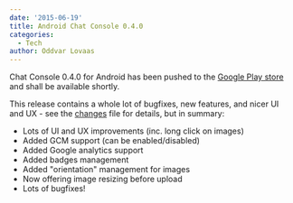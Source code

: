 ```yaml
---
date: '2015-06-19'
title: Android Chat Console 0.4.0
categories:
  - Tech
author: Oddvar Lovaas
---
```


Chat Console 0.4.0 for Android has been pushed to the <a href="https://play.google.com/store/apps/details?id=org.matrix.androidsdk.alpha" title="Google Play store">Google Play store</a> and shall be available shortly. 

This release contains a whole lot of bugfixes, new features, and nicer UI and UX - see the <a href="https://github.com/matrix-org/matrix-android-console/blob/master/CHANGES.rst#changes-in-console-040-2015-06-19" title="changes">changes</a> file for details, but in summary:
<ul>
	<li>Lots of UI and UX improvements (inc. long click on images)</li>
	<li>Added GCM support (can be enabled/disabled)</li>
	<li>Added Google analytics support</li>
	<li>Added badges management</li>
	<li>Added "orientation" management for images</li>
	<li>Now offering image resizing before upload</li>
	<li>Lots of bugfixes!</li>
</ul>
